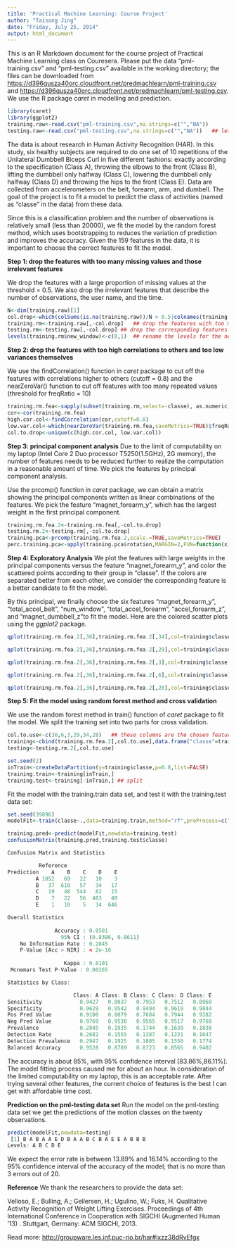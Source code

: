 ```yaml
---
title: 'Practical Machine Learning: Course Project'
author: "Taisong Jing"
date: "Friday, July 25, 2014"
output: html_document
---
```



This is an R Markdown document for the course project of Practical Machine Learning class on Couresera. Please put the data "pml-training.csv" and "pml-testing.csv" available in the working directory; the files can be downloaded from <https://d396qusza40orc.cloudfront.net/predmachlearn/pml-training.csv> and <https://d396qusza40orc.cloudfront.net/predmachlearn/pml-testing.csv>. We use the R package *caret* in modelling and prediction.

```r
library(caret)
library(ggplot2)
training.raw<-read.csv("pml-training.csv",na.strings=c("","NA"))
testing.raw<-read.csv("pml-testing.csv",na.strings=c("","NA"))   ## let the blank entries be filled with NA's
```

The data is about research in Human Activity Recognition (HAR). In this study, six healthy subjects are required to do one set of 10 repetitions of the Unilateral Dumbbell Biceps Curl in five different fashions: exactly according to the specification (Class A), throwing the elbows to the front (Class B), lifting the dumbbell only halfway (Class C), lowering the dumbbell only halfway (Class D) and throwing the hips to the front (Class E). Data are collected from accelerometers on the belt, forearm, arm, and dumbell. The goal of the project is to fit a model to predict the class of activities (named as "classe" in the data) from these data.

Since this is a classification problem and the number of observations is relatively small (less than 20000), we fit the model by the random forest method, which uses bootstrapping to reduces the variation of prediction and improves the accuracy. Given the 159 features in the data, it is important to choose the correct features to fit the model.

**Step 1: drop the features with too many missing values and those irrelevant features**

We drop the features with a large proportion of missing values at the threshold = 0.5. We also drop the irrelevant features that describe the number of observations, the user name, and the time.

```r
N<-dim(training.raw)[1]
col.drop<-which(colSums(is.na(training.raw))/N > 0.5|colnames(training.raw)=="X"|colnames(training.raw)=="user_name"|colnames(training.raw)=="cvtd_timestamp")
training.rm<-training.raw[,-col.drop]   ## drop the features with too many NA's, the number of the observation, the user name, and the time
testing.rm<-testing.raw[,-col.drop] ## drop the corresponding features for the testing data
levels(training.rm$new_window)<-c(0,1)  ## rename the levels for the new_window variable to 0 (for "no") and 1 (for "yes")
```

**Step 2: drop the features with too high correlations to others and too low variances themselves**

We use the findCorrelation() function in *caret* package to cut off the features with correlations higher to others (cutoff = 0.8) and the nearZeroVar() function to cut off features with too many repeated values (threshold for freqRatio = 10)

```r
training.rm.fea<-sapply(subset(training.rm,select=-classe), as.numeric)
cor<-cor(training.rm.fea)
high.cor.col<-findCorrelation(cor,cutoff=0.8)
low.var.col<-which(nearZeroVar(training.rm.fea,saveMetrics=TRUE)$freqRatio>10)
col.to.drop<-unique(c(high.cor.col, low.var.col))
```

**Step 3: principal component analysis**
Due to the limit of computability on my laptop (Intel Core 2 Duo processor T5250(1.5GHz), 2G memory), the number of features needs to be reduced further to realize the computation in a reasonable amount of time. We pick the features by principal component analysis.

Use the prcomp() function in *caret* package, we can obtain a matrix showing the principal components written as linear combinations of the features. We pick the feature "magnet_forearm_y", which has the largest weight in the first principal component.

```r
training.rm.fea.2<-training.rm.fea[,-col.to.drop]
testing.rm.2<-testing.rm[,-col.to.drop]
training.pca<-prcomp(training.rm.fea.2,scale.=TRUE,saveMetrics=TRUE)
perc.training.pca<-apply(training.pca$rotation,MARGIN=2,FUN=function(x){which.max(abs(x))})
```

**Step 4: Exploratory Analysis**
We plot the features with large weights in the principal components versus the feature "magnet\_forearm\_y", and color the scattered points according to their group in "classe". If the colors are separated better from each other, we consider the corresponding feature is a better candidate to fit the model.

By this principal, we finally choose the six features "magnet\_forearm\_y", "total\_accel\_belt", "num\_window", "total\_accel\_forearm", "accel\_forearm\_z", and "magnet\_dumbbell\_z"to fit the model. Here are the colored scatter plots using the *ggplot2* package.

```r
qplot(training.rm.fea.2[,36],training.rm.fea.2[,34],col=training$classe)+labs(y="accel_forearm_z",x="magnet_forearm_y")

qplot(training.rm.fea.2[,36],training.rm.fea.2[,29],col=training$classe)+labs(y="total_accel_forearm",x="magnet_forearm_y")

qplot(training.rm.fea.2[,36],training.rm.fea.2[,3],col=training$classe)+labs(y="num_window",x="magnet_forearm_y")

qplot(training.rm.fea.2[,36],training.rm.fea.2[,6],col=training$classe)+labs(y="total_accel_belt",x="magnet_forearm_y")

qplot(training.rm.fea.2[,36],training.rm.fea.2[,28],col=training$classe)+labs(y="magnet_dumbbell_z",x="magnet_forearm_y")
```

**Step 5: Fit the model using random forest method and cross validation**

We use the random forest method in train() function of *caret* package to fit the model. We split the training set into two parts for cross validation.

```r
col.to.use<-c(36,6,3,29,34,28)   ## these columns are the chosen features
training<-cbind(training.rm.fea.2[,col.to.use],data.frame("classe"=training.raw$classe))
testing<-testing.rm.2[,col.to.use]

set.seed(2)
inTrain<-createDataPartition(y=training$classe,p=0.8,list=FALSE)
training.train<-training[inTrain,]
training.test<-training[-inTrain,] ## split
```
Fit the model with the training.train data set, and test it with the training.test data set:

```r
set.seed(39896)
modelFit<-train(classe~.,data=training.train,method="rf",preProcess=c("scale","pca"))

training.pred<-predict(modelFit,newdata=training.test)
confusionMatrix(training.pred,training.test$classe)

Confusion Matrix and Statistics

          Reference
Prediction    A    B    C    D    E
         A 1052   69   22   10    3
         B   37  610   57   34   17
         C   19   48  544   82   15
         D    7   22   56  483   40
         E    1   10    5   34  646

Overall Statistics
                                          
               Accuracy : 0.8501          
                 95% CI : (0.8386, 0.8611)
    No Information Rate : 0.2845          
    P-Value [Acc > NIR] : < 2e-16         
                                          
                  Kappa : 0.8101          
 Mcnemars Test P-Value : 0.00265         

Statistics by Class:

                     Class: A Class: B Class: C Class: D Class: E
Sensitivity            0.9427   0.8037   0.7953   0.7512   0.8960
Specificity            0.9629   0.9542   0.9494   0.9619   0.9844
Pos Pred Value         0.9100   0.8079   0.7684   0.7944   0.9282
Neg Pred Value         0.9769   0.9530   0.9565   0.9517   0.9768
Prevalence             0.2845   0.1935   0.1744   0.1639   0.1838
Detection Rate         0.2682   0.1555   0.1387   0.1231   0.1647
Detection Prevalence   0.2947   0.1925   0.1805   0.1550   0.1774
Balanced Accuracy      0.9528   0.8789   0.8723   0.8565   0.9402
```
The accuracy is about 85%, with 95% confidence interval [83.86%,86.11%]. The model fitting process caused me for about an hour. In consideration of the limited computability on my laptop, this is an acceptable rate. After trying several other features, the current choice of features is the best I can get with affordable time cost.

**Prediction on the pml-testing data set**
Run the model on the pml-testing data set we get the predictions of the motion classes on the twenty observations.
```r
predict(modelFit,newdata=testing)
 [1] B A B A A E D B A A B C B A E E A B B B
Levels: A B C D E
```
We expect the error rate is between 13.89% and 16.14% according to the 95% confidence interval of the accuracy of the model; that is no more than 3 errors out of 20.

**Reference**
We thank the researchers to provide the data set:

Velloso, E.; Bulling, A.; Gellersen, H.; Ugulino, W.; Fuks, H. Qualitative Activity Recognition of Weight Lifting Exercises. Proceedings of 4th International Conference in Cooperation with SIGCHI (Augmented Human '13) . Stuttgart, Germany: ACM SIGCHI, 2013.

Read more: <http://groupware.les.inf.puc-rio.br/har#ixzz38dRvEfgx>